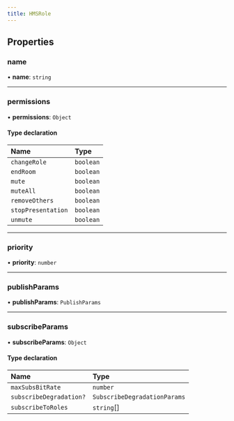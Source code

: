 ```yaml
---
title: HMSRole
---
```


## Properties

### name

• **name**: `string`

---

### permissions

• **permissions**: `Object`

#### Type declaration

| Name               | Type      |
| :----------------- | :-------- |
| `changeRole`       | `boolean` |
| `endRoom`          | `boolean` |
| `mute`             | `boolean` |
| `muteAll`          | `boolean` |
| `removeOthers`     | `boolean` |
| `stopPresentation` | `boolean` |
| `unmute`           | `boolean` |

---

### priority

• **priority**: `number`

---

### publishParams

• **publishParams**: `PublishParams`

---

### subscribeParams

• **subscribeParams**: `Object`

#### Type declaration

| Name                    | Type                         |
| :---------------------- | :--------------------------- |
| `maxSubsBitRate`        | `number`                     |
| `subscribeDegradation?` | `SubscribeDegradationParams` |
| `subscribeToRoles`      | `string`[]                   |
